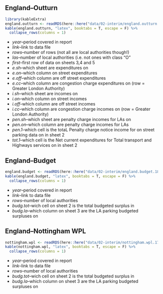 
## England--Outturn
```r
library(kableExtra)
england.outturn <- readRDS(here::here("data/02-interim/england.outturn.17.18.rds"))
kable(england.outturn, "latex", booktabs = T, escape = F) %>%
  collapse_rows(columns = 1)
```

  
* *year*--period covered in report
* *link*--link to data file
* *rows*--number of rows (not all are local authorities though!)
* *las*--number of local authorities (i.e. not ones with class "O"
* *first*--first row of data on sheets 3,4 and 5
* *e.sh*--which sheet are expenditures on
* *e.on*--which column on street expenditures
* *e.off*--which column are off street expenditures
* *e.cc*--which column are congestion charge expenditures on (row = Greater London Authority)
* *i.sh*--which sheet are incomes on
* *i.on*--which column on street incomes
* *i.off*--which column are off street incomes
* *i.cc*--which column are congestion charge incomes on (row = Greater London Authority)
* *pen.sh*--which sheet are penalty charge incomes for LAs on
* *pen.on*--which column are penalty charge incomes for LAs
* *pen.1*--which cell is the totaL Penalty charge notice income for on street parking data on in sheet 2
* *tot.1*--which cell is the Net current expenditures for Total transport and Highways services on in sheet 2

## England--Budget
```r
england.budget <- readRDS(here::here("data/02-interim/england.budget.18.19.rds"))
kable(england.budget, "latex", booktabs = T, escape = F) %>%
  collapse_rows(columns = 1)
```

  
* *year*--period covered in report
* *link*--link to data file
* *rows*--number of local authorities
* *budg.tot*--wich cell on sheet 2 is the total budgeted surplus in
* *budg.la*--which column on sheet 3 are the LA parking budgeted surpluses on



## England--Nottingham WPL
```r
nottingham.wpl <- readRDS(here::here("data/02-interim/nottingham.wpl.17.18.rds"))
kable(nottingham.wpl, "latex", booktabs = T, escape = F) %>%
  collapse_rows(columns = 1)
```

  
* *year*--period covered in report
* *link*--link to data file
* *rows*--number of local authorities
* *budg.tot*--wich cell on sheet 2 is the total budgeted surplus in
* *budg.la*--which column on sheet 3 are the LA parking budgeted surpluses on
